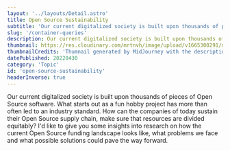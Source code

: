 ```yaml
---
layout: '../layouts/Detail.astro'
title: Open Source Sustainability
subtitle: 'Our current digitalized society is built upon thousands of pieces of Open Source software. How can the companies of today sustain their Open Source supply chain?'
slug: '/container-queries'
description: Our current digitalized society is built upon thousands of pieces of Open Source software. How can the companies of today sustain their Open Source supply chain?
thumbnail: https://res.cloudinary.com/mrtnvh/image/upload/v1665300291/mrtnvh.com/mrtnvh_landscape_of_a_farmer_giving_water_to_his_crops_326b91cf-428e-4cb3-accb-9405d6cb0d94.jpg
thumbnailCredits: 'Thumnail generated by MidJourney with the description *"A farmer giving water to his crops."*'
datePublished: 20220430
category: 'Topic'
id: 'open-source-sustainability'
headerInverse: true
---
```


Our current digitalized society is built upon thousands of pieces of Open Source software. What starts out as a fun hobby project has more than often led to an industry standard. How can the companies of today sustain their Open Source supply chain, make sure that resources are divided equitably? I'd like to give you some insights into research on how the current Open Source funding landscape looks like, what problems we face and what possible solutions could pave the way forward.
